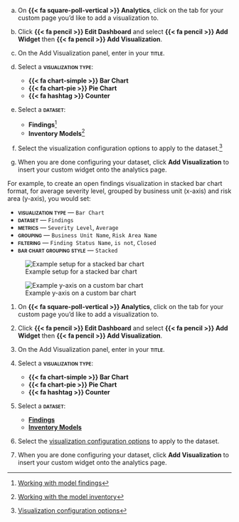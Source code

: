 :::: {.content-visible unless-format="revealjs"}
a. On **{{< fa square-poll-vertical >}} Analytics**, click on the tab for your custom page you'd like to add a visualization to. 

a. Click **{{< fa pencil >}} Edit Dashboard** and select **{{< fa pencil >}} Add Widget** then **{{< fa pencil >}} Add Visualization**.

a. On the Add Visualization panel, enter in your **[title]{.smallcaps}**.

a. Select a **[visualization type]{.smallcaps}**:

    - **{{< fa chart-simple >}} Bar Chart**
    - **{{< fa chart-pie >}} Pie Chart**
    - **{{< fa hashtag >}} Counter**

a. Select a **[dataset]{.smallcaps}**:

    - **Findings**^[[Working with model findings](/guide/model-validation/working-with-model-findings.qmd)]
    - **Inventory Models**^[[Working with the model inventory](/guide/model-inventory/working-with-model-inventory.qmd)]

a. Select the visualization configuration options to apply to the dataset.^[[Visualization configuration options](/guide/reporting/manage-custom-reports.qmd#visualization-configuration-options)]

a. When you are done configuring your dataset, click **Add Visualization** to insert your custom widget onto the analytics page.

For example, to create an open findings visualization in stacked bar chart format, for average severity level, grouped by business unit (x-axis) and risk area (y-axis), you would set:

- **[visualization type]{.smallcaps}** — `Bar Chart`
- **[dataset]{.smallcaps}** — `Findings`
- **[metrics]{.smallcaps}** — `Severity Level`, `Average` 
- **[grouping]{.smallcaps}** — `Business Unit Name`, `Risk Area Name` 
- **[filtering]{.smallcaps}** — `Finding Status Name`, `is not`, `Closed`
- **[bar chart grouping style]{.smallcaps}** — `Stacked` 


:::: {.flex .flex-wrap .justify-around}

::: {.w-50-ns}
![Example setup for a stacked bar chart](/guide/reporting/custom-visualization-setup.png){fig-alt="Screenshot of an example setup for a stacked bar chart" .screenshot group="bar-chart"}

:::

::: {.w-40-ns}
![Example y-axis on a custom bar chart](/guide/reporting/example-custom-visualization.png){fig-alt="Screenshot of an example y-axis on a custom bar chart" .screenshot group="bar-chart"}

:::

::::
::::


:::: {.content-hidden unless-format="revealjs"}
1. On **{{< fa square-poll-vertical >}} Analytics**, click on the tab for your custom page you'd like to add a visualization to. 

1. Click **{{< fa pencil >}} Edit Dashboard** and select **{{< fa pencil >}} Add Widget** then **{{< fa pencil >}} Add Visualization**.

1. On the Add Visualization panel, enter in your **[title]{.smallcaps}**.

1. Select a **[visualization type]{.smallcaps}**:

    - **{{< fa chart-simple >}} Bar Chart**
    - **{{< fa chart-pie >}} Pie Chart**
    - **{{< fa hashtag >}} Counter**

1. Select a **[dataset]{.smallcaps}**:

    - **[Findings](/guide/model-validation/working-with-model-findings.qmd){target="_blank"}**
    - **[Inventory Models](/guide/model-inventory/working-with-model-inventory.qmd){target="_blank"}**

1. Select the [visualization configuration options](/guide/reporting/manage-custom-reports.qmd#visualization-configuration-options){target="_blank"} to apply to the dataset.

1. When you are done configuring your dataset, click **Add Visualization** to insert your custom widget onto the analytics page.

::::
